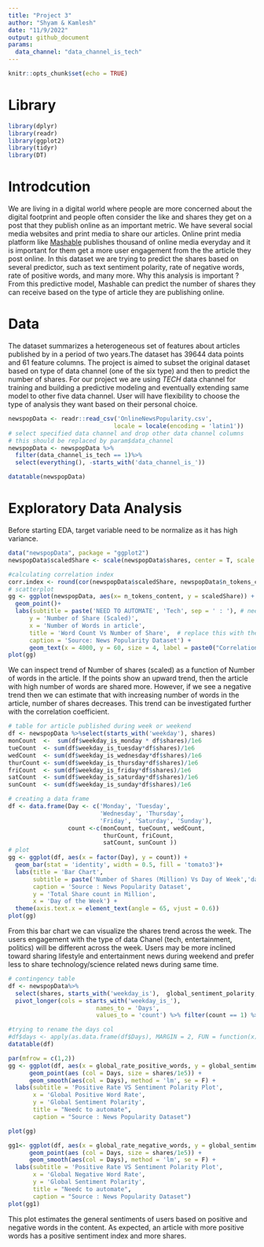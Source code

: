 ```yaml
---
title: "Project 3"
author: "Shyam & Kamlesh"
date: "11/9/2022"
output: github_document
params:
  data_channel: "data_channel_is_tech"
---
```


```r
knitr::opts_chunk$set(echo = TRUE)
```

# Library  
```r
library(dplyr)
library(readr)
library(ggplot2)
library(tidyr)
library(DT)
```

# Introdcution  
We are living in a digital world where people are more concerned about the digital footprint and people often consider the like and shares they get on a post that they publish online as an important metric. We have several social media websites and print media to share our articles. Online print media platform like [Mashable](www.mashable.com) publishes thousand of online media everyday and it is important for them get a more user engagement from the the article they post online. In this dataset we are trying to predict the shares based on several predictor, such as text sentiment polarity, rate of negative words, rate of positive words, and many more.
Why this analysis is important ? From this predictive model, Mashable can predict the number of shares they can receive based on the type of article they are publishing online.  


# Data
The dataset summarizes a heterogeneous set of features about articles published by in a period of two years.The dataset has 39644 data points and 61 feature columns. The project is aimed to subset the original dataset based on type of data channel (one of the six type) and then to predict the number of shares. For our project we are using *TECH* data channel for training and building a predictive modeling and eventually extending same model to other five data channel. User will have flexibility to choose the type of analysis they want based on their personal choice.  
```r
newspopData <- readr::read_csv('OnlineNewsPopularity.csv',
                              locale = locale(encoding = 'latin1'))
# select specified data channel and drop other data channel columns
# this should be replaced by param$data_channel
newspopData <- newspopData %>% 
  filter(data_channel_is_tech == 1)%>%
  select(everything(), -starts_with('data_channel_is_'))

datatable(newspopData)
```  
# Exploratory Data Analysis  
Before starting EDA, target variable need to be normalize as it has high variance.  
```r
data("newspopData", package = "ggplot2")
newspopData$scaledShare <- scale(newspopData$shares, center = T, scale = T)

#calculating correlation index
corr.index <- round(cor(newspopData$scaledShare, newspopData$n_tokens_content),2)
# scatterplot
gg <- ggplot(newspopData, aes(x= n_tokens_content, y = scaledShare)) +
  geom_point()+
  labs(subtitle = paste('NEED TO AUTOMATE', 'Tech', sep = ' : '), # need to automate this
      y = 'Number of Share (Scaled)',
      x = 'Number of Words in article', 
      title = 'Word Count Vs Number of Share',  # replace this with the main title
      caption = 'Source: News Popularity Dataset') + 
      geom_text(x = 4000, y = 60, size = 4, label = paste0("Correlation coefficient = ", corr.index), color = 'red')
plot(gg)
```  

We can inspect trend of Number of shares (scaled) as a function of Number of words in the article. If the points show an upward trend, then the article with high number of words are shared more. However, if we see a negative trend then we can estimate that with increasing number of words in the article, number of shares decreases. This trend can be investigated further with the correlation coefficient.  
```r
# table for article published during week or weekend 
df <- newspopData %>%select(starts_with('weekday'), shares)
monCount  <-  sum(df$weekday_is_monday * df$shares)/1e6
tueCount  <- sum(df$weekday_is_tuesday*df$shares)/1e6
wedCount  <- sum(df$weekday_is_wednesday*df$shares)/1e6
thurCount <- sum(df$weekday_is_thursday*df$shares)/1e6
friCount  <- sum(df$weekday_is_friday*df$shares)/1e6
satCount  <- sum(df$weekday_is_saturday*df$shares)/1e6
sunCount  <- sum(df$weekday_is_sunday*df$shares)/1e6

# creating a data frame
df <- data.frame(Day <- c('Monday', 'Tuesday', 
                          'Wednesday', 'Thursday', 
                          'Friday', 'Saturday', 'Sunday'),
                 count <-c(monCount, tueCount, wedCount,  
                           thurCount, friCount,
                           satCount, sunCount ))
# plot
gg <- ggplot(df, aes(x = factor(Day), y = count)) +
  geom_bar(stat = 'identity', width = 0.5, fill = 'tomato3')+
  labs(title = 'Bar Chart',
       subtitle = paste('Number of Shares (Million) Vs Day of Week','data channel is Tech', sep = ' : '), # need to automate this too
       caption = 'Source : News Popularity Dataset',
       y = 'Total Share count in Million',
       x = 'Day of the Week') +
  theme(axis.text.x = element_text(angle = 65, vjust = 0.6))
plot(gg)
```  
From this bar chart we can visualize the shares trend across the week. The users engagement with the type of data Chanel (tech, entertainment, politics) will be different across the week. Users may be more inclined toward sharing lifestyle and entertainment news during weekend and prefer less to share technology/science related news during same time.  
```r
# contingency table
df <- newspopData%>%
  select(shares, starts_with('weekday_is'),  global_sentiment_polarity, starts_with('global_rate_'))%>%
  pivot_longer(cols = starts_with('weekday_is_'),
                         names_to = 'Days',
                         values_to = 'count') %>% filter(count == 1) %>% select(everything(), -count)

#trying to rename the days col
#df$days <- apply(as.data.frame(df$Days), MARGIN = 2, FUN = function(x){sub(".*_is_ ", "" , x)})
datatable(df)
```  

```r

par(mfrow = c(1,2))
gg <- ggplot(df, aes(x = global_rate_positive_words, y = global_sentiment_polarity)) + 
      geom_point(aes (col = Days, size = shares/1e5)) + 
      geom_smooth(aes(col = Days), method = 'lm', se = F) + 
  labs(subtitle = 'Positive Rate VS Sentiment Polarity Plot',
       x = 'Global Positive Word Rate',
       y = 'Global Sentiment Polarity',
       title = "Needc to automate",
       caption = "Source : News Popularity Dataset")

plot(gg)

gg1<- ggplot(df, aes(x = global_rate_negative_words, y = global_sentiment_polarity)) + 
      geom_point(aes (col = Days, size = shares/1e5)) + 
      geom_smooth(aes(col = Days), method = 'lm', se = F) + 
  labs(subtitle = 'Positive Rate VS Sentiment Polarity Plot',
       x = 'Global Negative Word Rate',
       y = 'Global Sentiment Polarity',
       title = "Needc to automate",
       caption = "Source : News Popularity Dataset")
plot(gg1)

```  

This plot estimates the general sentiments of users based on positive and negative words in the content. As expected, an article with more positive words has a positive sentiment index and more shares.


